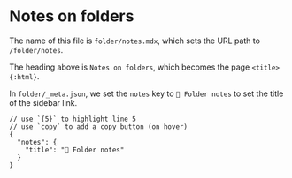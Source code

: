 
# Notes on folders

<FileTree>
  <FileTree.Folder name="folder" defaultOpen>
    <FileTree.File name="_meta.json" />
    <FileTree.File name="notes.mdx" />
  </FileTree.Folder>
</FileTree>

The name of this file is `folder/notes.mdx`, which sets the URL path to `/folder/notes`.

The heading above is `Notes on folders`, which becomes the page `<title>{:html}`.

In `folder/_meta.json`, we set the `notes` key to `📂 Folder notes` to set the title of the sidebar link.

```jsonc filename="_meta.json" {5} showLineNumbers copy
// use `{5}` to highlight line 5
// use `copy` to add a copy button (on hover)
{
  "notes": {
    "title": "📂 Folder notes"
  }
}
```
